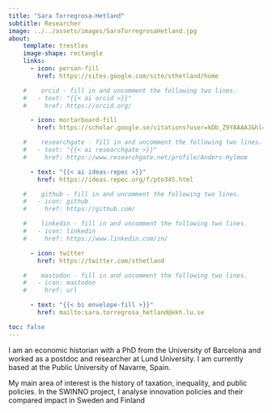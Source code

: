 ```yaml
---
title: "Sara Torregrosa-Hetland"
subtitle: Researcher
image: ../../assets/images/SaraTorregrosaHetland.jpg
about:
    template: trestles
    image-shape: rectangle
    links:
      - icon: person-fill
        href: https://sites.google.com/site/sthetland/home

    #    orcid - fill in and uncomment the following two lines.
    #   - text: "{{< ai orcid >}}"
    #     href: https://orcid.org/

      - icon: mortarboard-fill
        href: https://scholar.google.se/citations?user=kDb_Z9YAAAAJ&hl=en

    #    researchgate - fill in and uncomment the following two lines.
    #   - text: "{{< ai researchgate >}}"
    #     href: https://www.researchgate.net/profile/Anders-Hylmoe

      - text: "{{< ai ideas-repec >}}"
        href: https://ideas.repec.org/f/pto345.html

    #    github - fill in and uncomment the following two lines.
    #   - icon: github
    #     href: https://github.com/

    #    linkedin - fill in and uncomment the following two lines.
    #   - icon: linkedin
    #     href: https://www.linkedin.com/in/

      - icon: twitter
        href: https://twitter.com/sthetland

    #    mastodon - fill in and uncomment the following two lines.
    #   - icon: mastodon
    #     href: url

      - text: "{{< bi envelope-fill >}}"
        href: mailto:sara.torregrosa_hetland@ekh.lu.se

toc: false
---
```

:::{.text-bigger}

I am an economic historian with a PhD from the University of Barcelona and worked as a postdoc and researcher at Lund University. I am currently based at the Public University of Navarre, Spain.

My main area of interest is the history of taxation, inequality, and public policies. In the  SWINNO project, I analyse innovation policies and their compared impact in Sweden and Finland
:::
